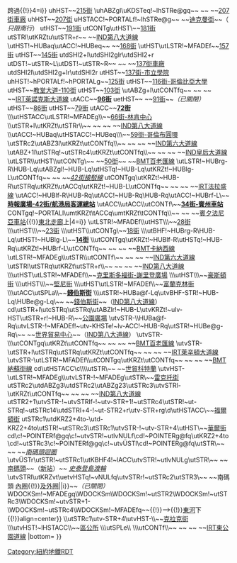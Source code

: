 {{Routemap|collapse=yes|title=IRT百老匯-第七大道線|title-bg=#ee352e|title-color=white|map=
uhKHSTa~~[[范科特蘭公園-242街車站 (IRT百老匯-第七大道線)|范科特蘭公園-242街]]
uKDSTaq!~lhSTRa@fq\uhABZg+r\~~ ~~ ~~[[紐約地鐵車廠#240街車廠|240街車廠]]
uhHST~~[[238街車站 (IRT百老匯-第七大道線)|238街]]
uhHSTACC~~[[231街車站 (IRT百老匯-第七大道線)|231街]]
uhHST~~[[大理石山-225街車站 (IRT百老匯-第七大道線)|大理石山-225街]]
CONTgq\umhKRZ\CONTfq~~ ~~ ~~''{{link-en|哈德遜線|Hudson Line (Metro-North)}}''
WASSERq\uhKRZW\WASSERq~~ ~~ ~~{{BSsplit{{!}}{{link-en|百老匯大橋 (曼哈頓)|Broadway Bridge (Manhattan)|百老匯大橋}}{{!}}跨過{{link-en|哈萊姆河渡輪運河|Harlem River Ship Canal|哈萊姆河}}{{!}}4=i}}
uhHST~~[[215街車站 (IRT百老匯-第七大道線)|215街]]
\uhABZgl\uKDSTeq!~lhSTRe@gq~~ ~~ ~~[[紐約地鐵車廠#207街車廠|207街車廠]]
uhHST~~[[207街車站 (IRT百老匯-第七大道線)|207街]]
uHSTACC!~PORTALf!~lhSTRe@g~~ ~~[[迪克曼街車站 (IRT百老匯-第七大道線)|迪克曼街]]~~（{{access icon|8px}} ''只限南行''）
utHST~~[[191街車站 (IRT百老匯-第七大道線)|191街]]
utCONTg\utHST\~~[[181街車站 (IRT百老匯-第七大道線)|181街]]
utSTRl\utKRZtu\utSTR+r~~ ~~[[IND第八大道線]]
\utHST!~HUBaq\utACC!~HUBeq~~ ~~[[168街車站|168街]]
\utHST\utLSTR!~MFADEf~~[[157街車站 (IRT百老匯-第七大道線)|157街]]
utHST~~[[145街車站 (IRT百老匯-第七大道線)|145街]]
utdSHI2+l\utdSHI2glr\utdSHI2+r
utDST!~utSTR~L\utDST!~utSTR~R~~ ~~ ~~[[紐約地鐵車廠#137街車廠|137街車廠]]
utdSHI2l\utdSHI2g+lr\utdSHI2r
utHST~~[[137街-市立學院車站 (IRT百老匯-第七大道線)|137街-市立學院]]
uhHST!~hPORTALf!~hPORTALg~~[[125街車站 (IRT百老匯-第七大道線)|125街]]
utHST~~[[116街-哥倫比亞大學車站 (IRT百老匯-第七大道線)|116街-哥倫比亞大學]]
utHST~~[[教堂大道-110街車站 (IRT百老匯-第七大道線)|教堂大道-110街]]
utHST~~[[103街車站 (IRT百老匯-第七大道線)|103街]]
\utABZg+l\utCONTfq~~ ~~ ~~ ~~[[IRT萊諾克斯大道線]]
utACC~~'''[[96街車站 (IRT百老匯-第七大道線)|96街]]'''
uetHST~~ ~~[[91街車站 (IRT百老匯-第七大道線)|91街]]~~''（已關閉）''
utHST~~[[86街車站 (IRT百老匯-第七大道線)|86街]]
utHST~~[[79街車站 (IRT百老匯-第七大道線)|79街]]
utACC~~'''[[72街車站 (IRT百老匯-第七大道線)|72街]]'''
\\\utHSTACC\utLSTR!~MFADEg\\~~[[66街-林肯中心車站 (IRT百老匯-第七大道線)|66街-林肯中心]]
\\utSTR+l\utKRZt\utSTRr\\~~ ~~ ~~ ~~[[IND第八大道線]]
\\utACC!~HUBaq\utHSTACC!~HUBeq\\\~~[[59街-哥倫布圓環車站|59街-哥倫布圓環]]
\utSTRc2\utABZ3l\utKRZt\utCONTfq\\~~ ~~ ~~ ~~[[IND第六大道線]]
\utABZ+1l\utSTRq!~utSTRc4\utKRZt\utCONTfq\\~~ ~~ ~~ ~~[[IND皇后大道線]]
\utLSTR\\utHST\\utCONTg\~~ ~~[[50街車站 (IRT百老匯-第七大道線)|50街]]~~ ~~[[BMT百老匯線]]
\utLSTR!~HUBrg-R\HUB-Lq\utABZgl!~HUB-Lq\utHSTq!~HUB-Lq\utKRZt!~HUBlg-L\utCONTfq~~ ~~ ~~''[[42街接駁線]]''
utCONTgq\utKRZt!~HUB-R\utSTRq\utKRZt\utACCq\utKRZt!~HUB-L\utCONTfq~~ ~~ ~~ ~~[[IRT法拉盛線]]
\utACC!~HUBlf-R\HUB-Rq\utACC!~HUB-Rq\HUB-Rq\utACC!~HUBrf-L\~~'''[[時報廣場-42街/航港局客運總站車站|時報廣場-42街/航港局客運總站]]'''
\utACC\\utACC\\utCONTf\~~'''[[34街-賓州車站 (IRT百老匯-第七大道線)|34街-賓州車站]]'''
CONTgq!~PORTALl\umtKRZt\tACCq\umtKRZt\tCONTfq\\~~ ~~ ~~{{BSsplit{{!}}[[賓夕法尼亞車站 (紐約市)|賓夕法尼亞車站]]{{!}}[[東北走廊]]上|4=i}}
\utLSTR!~MFADEf\\utHST\\\~~[[28街車站 (IRT百老匯-第七大道線)|28街]]
\\\utHST\\\~~[[23街車站 (IRT百老匯-第七大道線)|23街]]
\\\utHST\\utCONTg\~~[[18街車站 (IRT百老匯-第七大道線)|18街]]
\\\utBHF!~HUBrg-R\HUB-Lq\utHST!~HUBlg-L\~~'''[[14街/第六大道車站|14街]]'''
\\utCONTgq\utKRZt!~HUBlf-R\utHSTq!~HUB-Rq\utKRZt!~HUBrf-L\utCONTfq~~ ~~ ~~ ~~[[BMT卡納西線]]
\utLSTR!~MFADEg\\utSTR\\utCONTf\~~ ~~ ~~ ~~[[IND第六大道線]]
\utSTRl\utSTRq\utKRZt\utSTR+r\\~~ ~~ ~~ ~~[[IND第八大道線]]
\\\utHST\utLSTR!~MFADEf\\~~[[克里斯多福街-謝里登廣場車站 (IRT百老匯-第七大道線)|克里斯多福街-謝里登廣場]]
\\\utHST\\\~~[[豪斯頓街車站 (IRT百老匯-第七大道線)|豪斯頓街]]
\\\utHST\\\~~[[堅尼街車站 (IRT百老匯-第七大道線)|堅尼街]]
\\\utHST\utLSTR!~MFADEf\\~~[[富蘭克林街車站 (IRT百老匯-第七大道線)|富蘭克林街]]
\\\utACC\utSPLa\\~~'''[[錢伯斯街車站 (IRT百老匯-第七大道線)|錢伯斯街]]'''
\\\utSTR!~HUBa@f-Lq\utvBHF-STR!~HUB-Lq\HUBe@g-Lq\~~ ~~[[錢伯斯街-世界貿易中心／公園廣場車站|錢伯斯街]]~~（[[IND第八大道線]]）
cd\utSTR+l\utcSTRq\utSTRq\utABZlr!~HUB-L\utvKRZt!~ulv-HST\utSTR+r!~HUB-R\~~[[錢伯斯街-世界貿易中心／公園廣場車站|公園廣場]]
\utvSTR-\\HUBa@f-Rq\utvLSTR-!~MFADEf!~utv-KHSTe!~lv-ACC!~HUB-Rq\utSTR!~HUBe@g-Rq\~~ ~~[[錢伯斯街-世界貿易中心／公園廣場車站|世界貿易中心]]~~（[[IND第八大道線]]）
\utvSTR-\\\utCONTgq\utKRZt\utCONTfq~~ ~~ ~~ ~~[[BMT百老匯線]]
\utvSTR-\utSTR+l\utSTRq\utSTRq\utKRZt\utCONTfq~~ ~~ ~~ ~~[[IRT萊辛頓大道線]]
\utvSTR-\utLSTR!~MFADEf\\utCONTgq\utKRZt\utCONTfq~~ ~~ ~~ ~~[[BMT納蘇街線]]
cd\utHSTACC\c\\\\utSTR\~~ ~~[[世貿科特蘭車站 (IRT百老匯-第七大道線)|世貿科特蘭]]
\utvHST-\utLSTR!~MFADEg\\utvLSTR-!~MFADEg\utSTR\~~[[雷克托街車站 (IRT百老匯-第七大道線)|雷克托街]]
utSTRc2\utdABZg3\utdSTRc2\utABZg23\utSTRc3\utvSTRl-\utKRZt\utCONTfq~~ ~~ ~~ ~~[[IND第八大道線]]
utSTR2+1\utvSTR-!~utvSTRlf-!~utv-STR+1!~utSTRc4\utSTR!~ut-STRq!~utSTRc14\utdSTRl+4-!~ut-STR2+r\utv-STR+rg\d\utHSTACC\~~[[福爾頓街車站|福爾頓街]]
utSTRc1\utdKRZ2+4to-\utd-KRZ2+4to\utSTR!~utSTRc3\utSTRc1\utvSTR-!~utv-STR+4\utHST\~~[[華爾街車站 (IRT百老匯-第七大道線)|華爾街]]
cd\c!~POINTERf@gq\c!~utvSTR!~utlvNULf\cd!~POINTERg@fq\utKRZ2+4to\cd!~utSTRc3\c!~POINTERf@gq\c!~utvÜSTl\cd!~POINTERg@fq\utSTR\~~ ~~ ~~''[[南碼頭-白廳街車站#舊站|南碼頭迴圈]]''
\utvÜSTr\utSTR!~utSTRc1\utKBHF4!~lACC\utvSTR!~utlvNULg\utSTR\~~ ~~[[南碼頭-白廳街車站#IRT百老匯-第七大道線|南碼頭]]~~（[[南碼頭-白廳街車站#新站|新站]]）~~{{rint|ferry|link=Staten Island Ferry}} ''[[史泰登島渡輪]]''
\utvSTRl\utKRZvt\uetvHSTq!~vNULfq\utvSTRr!~utSTRc2\utSTR3\~~ ~~南碼頭 {{BSsplit{{!}}[[南碼頭車站 (IRT萊辛頓大道線)|內圈]]{{!}}[[南碼頭迴圈|及外圈]]||i}}~~''（已關閉）''
WDOCKSm!~MFADEgq\WDOCKSm\WDOCKSm!~utSTR2\WDOCKSm!~utSTRc3\WDOCKSm!~utvSTR+1-\WDOCKSm!~utSTRc4\WDOCKSm!~MFADEfq~~{{BSsplit<!--{{!}}{{link-en|傑拉雷曼街隧道|Joralemon Street Tunnel}}{{!}}{{link-en|克拉克街隧道|Clark Street Tunnel}}-->{{!}}[[東河 (紐約市)|東河]]下{{!}}align=center}}
\\utSTRc1\utv-STR+4\utvHST-\\~~[[克拉克街車站 (IRT百老匯-第七大道線)|克拉克街]]
\\\utvHST!~lHSTACC\\~~[[區公所／法庭街車站|區公所]]
\\\utSPLe\\
\\\utCONTf\\~~ ~~ ~~ ~~[[IRT東公園道線]]
|bottom={{navbar|IRT百老匯-第七大道線RDT}}
}}<noinclude>{{rdt intro|[[IRT百老匯-第七大道線]]}}

[[Category:紐約地鐵RDT]]
[[Category:IRT百老匯-第七大道線| ]]

</noinclude>
